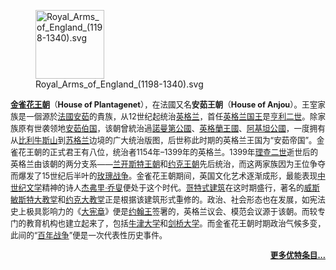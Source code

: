 [[File:Royal_Arms_of_England_(1198-1340).svg|110px]]
<div style="font-size: 90%;">'''[[金雀花王朝|金雀花王朝]]'''（'''House of Plantagenet'''），在法國又名'''安茹王朝'''（'''House of Anjou'''）。王室家族是一個源於[[法國|法國]][[安茹|安茹]]的貴族，从12世纪起统治[[英格兰|英格兰]]，首任[[英格蘭君主列表|英格兰国王]]是[[亨利二世_(英格兰)|亨利二世]]。除家族原有世袭领地[[安茹伯爵|安茹伯国]]，该朝曾統治過[[諾曼第公國|諾曼第公國]]、[[英格蘭王國|英格蘭王國]]、[[阿基坦|阿基坦公國]]，一度拥有从[[比利牛斯山|比利牛斯山]]到[[苏格兰|苏格兰]]边境的广大统治版图，后世称此时期的英格兰王国为“安茹帝国”。金雀花王朝的正式君王有八位，统治者1154年–1399年的英格兰。1399年[[理查二世_(英格兰)|理查二世]]逝世后的英格兰由该朝的两分支系——[[兰开斯特王朝|兰开斯特王朝]]和[[约克王朝|约克王朝]]先后统治，而这两家族因为王位争夺而爆发了15世纪后半叶的[[玫瑰战争|玫瑰战争]]。金雀花王朝期间，英国文化艺术逐渐成形，最能表现[[中世纪文学|中世纪文学]]精神的诗人[[杰弗里·乔叟|杰弗里·乔叟]]便处于这个时代。[[哥特式建筑|哥特式建筑]]在这时期盛行，著名的[[威斯敏斯特主教座堂|威斯敏斯特大教堂]]和[[約克座堂|约克大教堂]]正是根据该建筑形式重修的。政治、社会形态也在发展，如宪法史上极具影响力的《[[大宪章|大宪章]]》便是[[约翰_(英格兰国王)|约翰王]]签署的，英格兰议会、模范会议源于该朝。而较专门的教育机构也建立起来了，包括[[牛津大学|牛津大学]]和[[剑桥大学|剑桥大学]]。而金雀花王朝时期政治气候多变，此间的“[[百年战争|百年战争]]”便是一次代表性历史事件。<div style="text-align:right;">'''[[Portal:中世纪/优特条目|更多优特条目...]]'''</div>
</div>